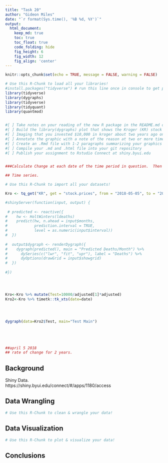 ```yaml
---
title: "Task 20"
author: "Gideon Miles"
date: "`r format(Sys.time(), '%B %d, %Y')`"
output:
  html_document:  
    keep_md: true
    toc: true
    toc_float: true
    code_folding: hide
    fig_height: 6
    fig_width: 12
    fig_align: 'center'
---
```


```r
knitr::opts_chunk$set(echo = TRUE, message = FALSE, warning = FALSE)
```

```r
# Use this R-Chunk to load all your libraries!
#install.packages("tidyverse") # run this line once in console to get package
library(tidyverse)
library(dygraphs)
library(tidyverse)
library(tidyquant)
library(quantmod)


#[ ] Take notes on your reading of the new R package in the README.md or in a ‘.R’ script in the class task folder
#[ ] Build the library(dygraphs) plot that shows the Kroger (KR) stock price performance over 5 years.
#[ ] Imaging that you invested $10,000 in kroger about two years ago on April 5th. Make a graph with dygraph that shows performance dyRebased() to $10,000.
#[ ] Annotate the graphic with a note of the reason at two or more time points, or intervals, where the price had significant shifts.
#[ ] Create an .Rmd file with 1-2 paragraphs summarizing your graphics and the choices you made in the data presentation
#[ ] Compile your .md and .html file into your git repository
#[ ] Publish your assignment to Rstudio Connect at shiny.byui.edu


###Calculate Change at each date of the time period in question.  Then Multiply that 10,000 by that rate of change 

## Time series.  


```

```r
# Use this R-Chunk to import all your datasets!

Kro <- tq_get("KR", get = "stock.prices", from = "2018-05-05", to = "2020-10-01")

#shinyServer(function(input, output) {
  
 # predicted <- reactive({
#    hw <- HoltWinters(ldeaths)
#    predict(hw, n.ahead = input$months, 
#            prediction.interval = TRUE,
#            level = as.numeric(input$interval))
#  })
  
#  output$dygraph <- renderDygraph({
#    dygraph(predicted(), main = "Predicted Deaths/Month") %>%
#      dySeries(c("lwr", "fit", "upr"), label = "Deaths") %>%
#      dyOptions(drawGrid = input$showgrid)
#  })
  
#})




Kro<-Kro %>% mutate(Test=10000/adjusted[1]*adjusted)
Kro2<-Kro %>% timetk::tk_xts(date=date)




dygraph(data=Kro2$Test, main="Test Main")





##april 5 2018
## rate of change for 2 years.
```

## Background

Shiny Data.  
https://shiny.byui.edu/connect/#/apps/1180/access

## Data Wrangling

```r
# Use this R-Chunk to clean & wrangle your data!

```

## Data Visualization

```r
# Use this R-Chunk to plot & visualize your data!

```

## Conclusions
